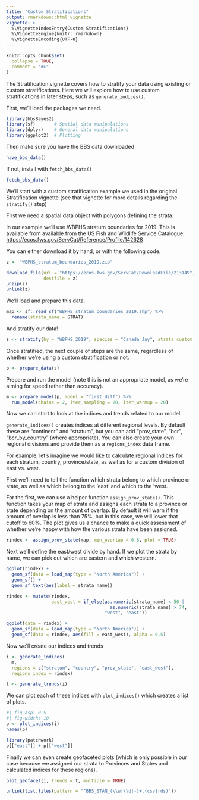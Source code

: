 ```yaml
---
title: "Custom Stratifications"
output: rmarkdown::html_vignette
vignette: >
  %\VignetteIndexEntry{Custom Stratifications}
  %\VignetteEngine{knitr::rmarkdown}
  %\VignetteEncoding{UTF-8}
---
```


```r
knitr::opts_chunk$set(
  collapse = TRUE,
  comment = "#>"
)
```


The Stratification vignette covers how to stratify your data using existing or 
custom stratifications. Here we will explore how to use custom stratifications 
in later steps, such as `generate_indices()`.

First, we'll load the packages we need.
```r
library(bbsBayes2)
library(sf)       # Spatial data manipulations
library(dplyr)    # General data manipulations
library(ggplot2)  # Plotting
```


Then make sure you have the BBS data downloaded
```r
have_bbs_data()
```

If not, install with `fetch_bbs_data()`
```r
fetch_bbs_data()
```

We'll start with a custom stratification example we used in the original
Stratification vignette (see that vignette for more details regarding the
`stratify()` step)

First we need a spatial data object with polygons defining the strata.

In our example we'll use WBPHS stratum boundaries for 2019.
This is available from available from the US Fish and Wildlife Service Catalogue: <https://ecos.fws.gov/ServCat/Reference/Profile/142628>

You can either download it by hand, or with the following code.
```r
z <- "WBPHS_stratum_boundaries_2019.zip"

download.file(url = "https://ecos.fws.gov/ServCat/DownloadFile/213149",
              destfile = z)
unzip(z)
unlink(z)
```

We'll load and prepare this data.
```r
map <- sf::read_sf("WBPHS_stratum_boundaries_2019.shp") %>%
  rename(strata_name = STRAT)
```

And stratify our data!
```r
s <- stratify(by = "WBPHS_2019", species = "Canada Jay", strata_custom = map)
```

Once stratified, the next couple of steps are the same, regardless of whether 
we're using a custom stratification or not.
```r
p <- prepare_data(s)
```

Prepare and run the model (note this is not an appropriate model, as we're aiming for speed
rather than accuracy).
```r
m <- prepare_model(p, model = "first_diff") %>%
  run_model(chains = 2, iter_sampling = 20, iter_warmup = 20)
```

Now we can start to look at the indices and trends related to our model.

`generate_indices()` creates indices at different regional levels. By default
these are "continent" and "stratum", but you can add "prov_state", "bcr",
"bcr_by_country" (where appropriate). You can also create your own regional
divisions and provide them as a `regions_index` data frame.

For example, let's imagine we would like to calculate regional indices for 
each stratum, country, province/state, as well as for a custom division of 
east vs. west. 

First we'll need to tell the function which strata belong to which province or 
state, as well as which belong to the 'east' and which to the 'west.

For the first, we can use a helper function `assign_prov_state()`. This function
takes your map of strata and assigns each strata to a province or state
depending on the amount of overlap. By default it will warn if the amount of
overlap is less than 75%, but in this case, we will lower that cutoff to 60%.
The plot gives us a chance to make a quick assessment of whether we're happy 
with how the various strata have been assigned.

```r
rindex <- assign_prov_state(map, min_overlap = 0.6, plot = TRUE)
```

Next we'll define the east/west divide by hand. If we plot the strata by 
name, we can pick out which are eastern and which western.

```r
ggplot(rindex) +
  geom_sf(data = load_map(type = "North America")) +
  geom_sf() +
  geom_sf_text(aes(label = strata_name))

rindex <- mutate(rindex, 
                 east_west = if_else(as.numeric(strata_name) < 50 | 
                                       as.numeric(strata_name) > 74,
                                     "west", "east"))

ggplot(data = rindex) +
  geom_sf(data = load_map(type = "North America")) +
  geom_sf(data = rindex, aes(fill = east_west), alpha = 0.5)

```

Now we'll create our indices and trends
```r
i <- generate_indices(
  m, 
  regions = c("stratum", "country", "prov_state", "east_west"),
  regions_index = rindex)

t <- generate_trends(i)
```

We can plot each of these indices with `plot_indices()` which creates a list
of plots. 

```r
#| fig-asp: 0.5
#| fig-width: 10
p <- plot_indices(i)
names(p)

library(patchwork)
p[["east"]] + p[["west"]]
```

Finally we can even create geofaceted plots (which is only possible in our case
because we assigned our strata to Provinces and States and calculated indices
for these regions).
```r
plot_geofacet(i, trends = t, multiple = TRUE)
```

```r
unlink(list.files(pattern = "^BBS_STAN_(\\w|\\d|-)+.(csv|rds)"))
```
